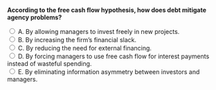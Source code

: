 ::: {.question-block}

<form onsubmit="event.preventDefault(); checkAnswer('module9_mcq_q36')" data-correct-answer="D">
<strong style="display: block;">According to the free cash flow hypothesis, how does debt mitigate agency problems?</strong>

<label><input type="radio" name="module9_mcq_q36" value="A"> A. By allowing managers to invest freely in new projects.</label><br>
<label><input type="radio" name="module9_mcq_q36" value="B"> B. By increasing the firm’s financial slack.</label><br>
<label><input type="radio" name="module9_mcq_q36" value="C"> C. By reducing the need for external financing.</label><br>
<label><input type="radio" name="module9_mcq_q36" value="D"> D. By forcing managers to use free cash flow for interest payments instead of wasteful spending.</label><br>
<label><input type="radio" name="module9_mcq_q36" value="E"> E. By eliminating information asymmetry between investors and managers.</label><br>
</form>

<div id="feedback-module9_mcq_q36" class="feedback" data-status="" style="display:none;">
✅ D is correct. Debt reduces discretionary funds and aligns managerial incentives with firm value creation.
</div>

:::
